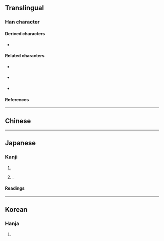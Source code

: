 {{also|澀|渋}}
{{character info/new}}
==Translingual==
{{CJKV-forms|澀|涩|渋|澁}}

===Han character===
{{Han char|rn=85|rad=水|as=12|sn=15|four=31111|canj=EYMM|ids=⿰氵歮}}

====Derived characters====
* {{l|mul|[[𫊉]], [[𭼷]]}}

====Related characters====
* {{l|mul|澀}} {{q|Orthodox form in [[Traditional Chinese]]}}
* {{l|mul|涩}} {{q|[[Simplified Chinese|Simplified]] form of {{l|mul|澀}}}}
* {{l|mul|渋}} {{q|Japanese [[shinjitai]]}}

====References====
{{Han ref|kx=0651.210|dkj=18312|dj=1061.240|hdz=31740.030|uh=6F81}}

----

==Chinese==
{{zh-see|澀}}

----

==Japanese==
{{ja-kanji forms|渋|澁}}

===Kanji===
{{ja-kanji|grade=|rs=水12|shin=渋}}

# {{ja-kyu sp|渋||like the [[astringent#Adjective|astringent]] [[taste]] of [[persimmon]]s}}
# {{n-g|Used in personal names}}.

====Readings====
{{ja-readings
|on=じゅう
|kun=しぶ-い, しぶ-, しぶ-る
}}

----

==Korean==

===Hanja===
{{ko-hanja/new|삽}}

# {{defn|lang=ko|sort=水12}}